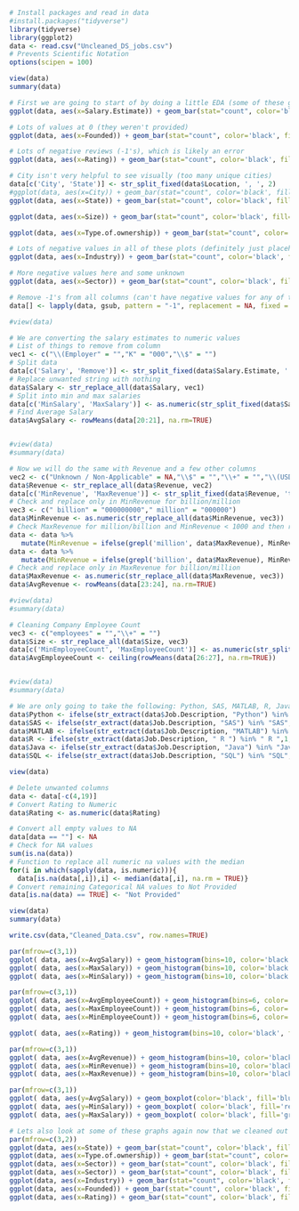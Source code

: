 
```{r Setup}
# Install packages and read in data
#install.packages("tidyverse")
library(tidyverse)
library(ggplot2)
data <- read.csv("Uncleaned_DS_jobs.csv")
# Prevents Scientific Notation 
options(scipen = 100)

view(data)
summary(data)
```

```{r EDA}
# First we are going to start of by doing a little EDA (some of these graphs are more helpful than others)
ggplot(data, aes(x=Salary.Estimate)) + geom_bar(stat="count", color='black', fill='blue')+ theme(axis.text.x = element_text(lineheight = 0.5, angle = 90, vjust = 0.5, hjust=1))
```

```{r EDA}
# Lots of values at 0 (they weren't provided)
ggplot(data, aes(x=Founded)) + geom_bar(stat="count", color='black', fill='blue')
```
```{r EDA}
# Lots of negative reviews (-1's), which is likely an error
ggplot(data, aes(x=Rating)) + geom_bar(stat="count", color='black', fill='blue')
```
```{r EDA}
# City isn't very helpful to see visually (too many unique cities)
data[c('City', 'State')] <- str_split_fixed(data$Location, ', ', 2)
#ggplot(data, aes(x=City)) + geom_bar(stat="count", color='black', fill='blue')+ theme(axis.text.x = element_text(angle = 90, vjust = 0.5, hjust=1))
ggplot(data, aes(x=State)) + geom_bar(stat="count", color='black', fill='blue')+ theme(axis.text.x = element_text(angle = 90, vjust = 0.5, hjust=1))
```
```{r EDA}
ggplot(data, aes(x=Size)) + geom_bar(stat="count", color='black', fill='blue')+ theme(axis.text.x = element_text(angle = 90, vjust = 0.5, hjust=1))
```
```{r EDA}
ggplot(data, aes(x=Type.of.ownership)) + geom_bar(stat="count", color='black', fill='blue')+ theme(axis.text.x = element_text(angle = 90, vjust = 0.5, hjust=1))
```
```{r EDA}
# Lots of negative values in all of these plots (definitely just placeholder values)
ggplot(data, aes(x=Industry)) + geom_bar(stat="count", color='black', fill='blue')+ theme(axis.text.x = element_text(angle = 90, vjust = 0.5, hjust=1))
```
```{r EDA}
# More negative values here and some unknown
ggplot(data, aes(x=Sector)) + geom_bar(stat="count", color='black', fill='blue')+ theme(axis.text.x = element_text(angle = 90, vjust = 0.5, hjust=1))
```

```{r Cleaning}
# Remove -1's from all columns (can't have negative values for any of these)
data[] <- lapply(data, gsub, pattern = "-1", replacement = NA, fixed = TRUE)

#view(data)
```

```{r Cleaning Salary Estimate}
# We are converting the salary estimates to numeric values
# List of things to remove from column
vec1 <- c("\\(Employer" = "","K" = "000","\\$" = "")
# Split data
data[c('Salary', 'Remove')] <- str_split_fixed(data$Salary.Estimate, ' ', 2)
# Replace unwanted string with nothing
data$Salary <- str_replace_all(data$Salary, vec1)
# Split into min and max salaries
data[c('MinSalary', 'MaxSalary')] <- as.numeric(str_split_fixed(data$Salary, '-', 2)) 
# Find Average Salary
data$AvgSalary <- rowMeans(data[20:21], na.rm=TRUE)


#view(data)
#summary(data)
```

```{r Cleaning Revenue}
# Now we will do the same with Revenue and a few other columns
vec2 <- c("Unknown / Non-Applicable" = NA,"\\$" = "","\\+" = "","\\(USD\\)" = "")
data$Revenue <- str_replace_all(data$Revenue, vec2)
data[c('MinRevenue', 'MaxRevenue')] <- str_split_fixed(data$Revenue, 'to', 2)
# Check and replace only in MinRevenue for billion/million 
vec3 <- c(" billion" = "000000000"," million" = "000000")
data$MinRevenue <- as.numeric(str_replace_all(data$MinRevenue, vec3))
# Check MaxRevenue for million/billion and MinRevenue < 1000 and then replace
data <- data %>% 
   mutate(MinRevenue = ifelse(grepl('million', data$MaxRevenue), MinRevenue*1000000, MinRevenue))
data <- data %>% 
   mutate(MinRevenue = ifelse(grepl('billion', data$MaxRevenue), MinRevenue*1000000000, MinRevenue))
# Check and replace only in MaxRevenue for billion/million 
data$MaxRevenue <- as.numeric(str_replace_all(data$MaxRevenue, vec3))
data$AvgRevenue <- rowMeans(data[23:24], na.rm=TRUE)

#view(data)
#summary(data)
```

```{r Cleaning Company Employee Count}
# Cleaning Company Employee Count
vec3 <- c("employees" = "","\\+" = "")
data$Size <- str_replace_all(data$Size, vec3)
data[c('MinEmployeeCount', 'MaxEmployeeCount')] <- as.numeric(str_split_fixed(data$Size, 'to', 2))
data$AvgEmployeeCount <- ceiling(rowMeans(data[26:27], na.rm=TRUE))


#view(data)
#summary(data)
```

```{r Cleaning Job Description (Scrape Skills and Store as Dummy Variables)}
# We are only going to take the following: Python, SAS, MATLAB, R, Java, SQL
data$Python <- ifelse(str_extract(data$Job.Description, "Python") %in% "Python",1,0)
data$SAS <- ifelse(str_extract(data$Job.Description, "SAS") %in% "SAS",1,0)
data$MATLAB <- ifelse(str_extract(data$Job.Description, "MATLAB") %in% "MATLAB",1,0)
data$R <- ifelse(str_extract(data$Job.Description, " R ") %in% " R ",1,0)
data$Java <- ifelse(str_extract(data$Job.Description, "Java") %in% "Java",1,0)
data$SQL <- ifelse(str_extract(data$Job.Description, "SQL") %in% "SQL",1,0)

view(data)
```

```{r Cleaning}
# Delete unwanted columns
data <- data[-c(4,19)]
# Convert Rating to Numeric
data$Rating <- as.numeric(data$Rating)
```

```{r Cleaning}
# Convert all empty values to NA 
data[data == ""] <- NA
# Check for NA values
sum(is.na(data))
# Function to replace all numeric na values with the median
for(i in which(sapply(data, is.numeric))){
  data[is.na(data[,i]),i] <- median(data[,i], na.rm = TRUE)}
# Convert remaining Categorical NA values to Not Provided 
data[is.na(data) == TRUE] <- "Not Provided"

view(data)
summary(data)
```

```{r Create CSV} 
write.csv(data,"Cleaned_Data.csv", row.names=TRUE)
```

```{r Visualizations}
par(mfrow=c(3,1))
ggplot( data, aes(x=AvgSalary)) + geom_histogram(bins=10, color='black', fill='blue')
ggplot( data, aes(x=MaxSalary)) + geom_histogram(bins=10, color='black', fill='green')
ggplot( data, aes(x=MinSalary)) + geom_histogram(bins=10, color='black', fill='red')
```

```{r Visualizations}
par(mfrow=c(3,1))
ggplot( data, aes(x=AvgEmployeeCount)) + geom_histogram(bins=6, color='black', fill='blue')
ggplot( data, aes(x=MaxEmployeeCount)) + geom_histogram(bins=6, color='black', fill='green')
ggplot( data, aes(x=MinEmployeeCount)) + geom_histogram(bins=6, color='black', fill='red')
```

```{r Visualizations}
ggplot( data, aes(x=Rating)) + geom_histogram(bins=10, color='black', fill='blue')
```
```{r Visualizations}
par(mfrow=c(3,1))
ggplot( data, aes(x=AvgRevenue)) + geom_histogram(bins=10, color='black', fill='blue')
ggplot( data, aes(x=MinRevenue)) + geom_histogram(bins=10, color='black', fill='red')
ggplot( data, aes(x=MaxRevenue)) + geom_histogram(bins=10, color='black', fill='green')
```

```{r Visualizations}
par(mfrow=c(3,1))
ggplot( data, aes(y=AvgSalary)) + geom_boxplot(color='black', fill='blue',notch=FALSE)
ggplot( data, aes(y=MinSalary)) + geom_boxplot( color='black', fill='red',notch=FALSE)
ggplot( data, aes(y=MaxSalary)) + geom_boxplot( color='black', fill='green',notch=FALSE)
```

```{r Visualizations}
# Lets also look at some of these graphs again now that we cleaned out the data set
par(mfrow=c(3,2))
ggplot(data, aes(x=State)) + geom_bar(stat="count", color='black', fill='blue')+ theme(axis.text.x = element_text(angle = 90, vjust = 0.5, hjust=1))
ggplot(data, aes(x=Type.of.ownership)) + geom_bar(stat="count", color='black', fill='blue')+ theme(axis.text.x = element_text(angle = 90, vjust = 0.5, hjust=1))
ggplot(data, aes(x=Sector)) + geom_bar(stat="count", color='black', fill='blue')+ theme(axis.text.x = element_text(angle = 90, vjust = 0.5, hjust=1))
ggplot(data, aes(x=Sector)) + geom_bar(stat="count", color='black', fill='blue')+ theme(axis.text.x = element_text(angle = 90, vjust = 0.5, hjust=1))
ggplot(data, aes(x=Industry)) + geom_bar(stat="count", color='black', fill='blue')+ theme(axis.text.x = element_text(angle = 90, vjust = 0.5, hjust=1))
ggplot(data, aes(x=Founded)) + geom_bar(stat="count", color='black', fill='blue')+ theme(axis.text.x = element_text(angle = 90, vjust = 0.5, hjust=1))
ggplot(data, aes(x=Rating)) + geom_bar(stat="count", color='black', fill='blue')
```









